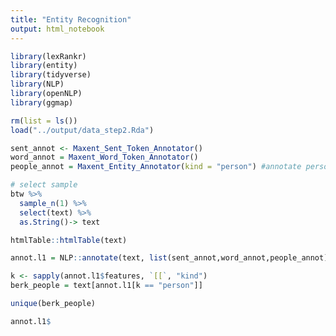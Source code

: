 ```yaml
---
title: "Entity Recognition"
output: html_notebook
---
```


```r
library(lexRankr)
library(entity)
library(tidyverse)
library(NLP)
library(openNLP)
library(ggmap)
```

```r
rm(list = ls())
load("../output/data_step2.Rda")
```

```r
sent_annot <- Maxent_Sent_Token_Annotator()
word_annot = Maxent_Word_Token_Annotator()
people_annot = Maxent_Entity_Annotator(kind = "person") #annotate person
```

```r
# select sample
btw %>%
  sample_n(1) %>%
  select(text) %>%
  as.String()-> text 

htmlTable::htmlTable(text)
```

```r
annot.l1 = NLP::annotate(text, list(sent_annot,word_annot,people_annot))

k <- sapply(annot.l1$features, `[[`, "kind")
berk_people = text[annot.l1[k == "person"]]

unique(berk_people)
```

```r
annot.l1$
```

